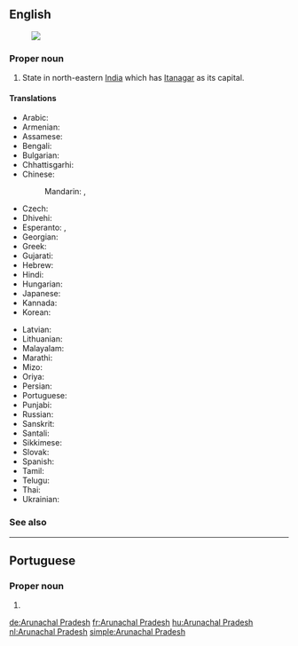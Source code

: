 ==English==
{{wikipedia}}
[[Image:Arunachal Pradesh in India (disputed hatched).svg|thumb|]]
===Proper noun===
{{en-proper noun|head=[[Arunachal]] [[Pradesh]]}}

# State in north-eastern [[India]] which has [[Itanagar]] as its capital.

====Translations====
{{trans-top|Arunachal Pradesh}}
* Arabic: {{t|ar|أَرُونَاجَل بْرَدِيش|m|tr=ʾarunajal bradīš}}
* Armenian: {{t|hy|Արունաչալ Պրադեշ|sc=Armn}}
* Assamese: {{t|as|অৰুণাচল প্ৰদেশ|sc=Beng|tr=arauṇācal pradēś}}
* Bengali: {{t|bn|অরুণাচল প্রদেশ|sc=Beng|tr=aruṇācal pradēś}}
* Bulgarian: {{t|bg|Аруначал Прадеш|sc=Cyrl}}
* Chhattisgarhi: {{t-needed|hne}}
* Chinese:
*: Mandarin: {{t+|cmn|阿魯納恰爾邦|sc=Hani}}, {{t|cmn|阿鲁纳恰尔邦|tr=Ālǔnàqià'ěr-bāng|sc=Hani}}
* Czech: {{t|cs|Arunáčalpradéš}}
* Dhivehi: {{t|dv|އަރުނާޗަލް ޕްރަދޭޝް|sc=Thaa}}
* Esperanto: {{t|eo|Arunaĉal-Pradeŝo}}, {{t|eo|Arunaĉalpradeŝo}}
* Georgian: {{t|ka|არუნაჩალ-პრადეში|sc=Geor}}
* Greek: {{t+|el|Αρουνάτσαλ Πραντές|sc=Grek}}
* Gujarati: {{t|gu|અરુણાચલ પ્રદેશ|sc=Gujr|tr=aruṇācal pradēś}}
* Hebrew: {{t|he|ארונצ'אל פראדש}}
* Hindi: {{t+|hi|अरुणाचल प्रदेश|tr=aruṇācal pradēś}}
* Hungarian: {{t+|hu|Arunácsal Pradés}}
* Japanese: {{t|ja|アルナーチャル・プラデーシュ州|tr=Arunacharu-Buradēshu-shū}}
* Kannada: {{t|kn|ಅರುಣಾಚಲ ಪ್ರದೇಶ|sc=Knda}}
* Korean: {{t|ko|아루나찰프라데시 주|tr=Arunachal-peuradesi-ju|sc=Hang}}
{{trans-mid}}
* Latvian: {{t|lv|Arunāčala Pradēša}}
* Lithuanian: {{t|lt|Arunačal Pradešas|m}}
* Malayalam: {{t|ml|അരുണാചല്‍ പ്രദേശ്|sc=Mlym}}
* Marathi: {{t|mr|अरुणाचल प्रदेश|sc=Deva|tr=aruṇācal pradēś}}
* Mizo: {{t-needed|lus}}
* Oriya: {{t|or|ଅରୁଣାଚଳ ପ୍ରଦେଶ|sc=Orya|tr=aruṇācaḷ pradēś}}
* Persian: {{t|fa|آروناچال پرادش}}
* Portuguese: {{t|pt|Arunachal Pradesh}}
* Punjabi: {{t|pa|ਅਰੁਨਾਚਲ ਪ੍ਰਦੇਸ਼|sc=Guru|tr=arunācal pradēś}}
* Russian: {{t|ru|Аруначал-Праде́ш|m}}
* Sanskrit: {{t|sa|अरुणाचल प्रदेश|tr=aruṇācala pradēśa}}
* Santali: {{t-needed|sat}}
* Sikkimese: {{t-needed|sip}}
* Slovak: {{t|sk|Arunáčalpradéš}}
* Spanish: {{t|es|Arunachal Pradesh}}
* Tamil: {{t|ta|அருணாசலப் பிரதேசம்}}
* Telugu: {{t+|te|అరుణాచల్ ప్రదేశ్}}
* Thai: {{t|th|รัฐอรุณาจัลประเทศ|tr=rát àrúnaajan bpràtâyt}}
* Ukrainian: {{t|uk|Аруначал-Прадеш|sc=Cyrl}}
{{trans-bottom}}

===See also===
{{list:states of India/en}}

----

==Portuguese==

===Proper noun===
{{pt-proper noun}}

# {{l|en|Arunachal Pradesh}}

[[de:Arunachal Pradesh]]
[[fr:Arunachal Pradesh]]
[[hu:Arunachal Pradesh]]
[[nl:Arunachal Pradesh]]
[[simple:Arunachal Pradesh]]